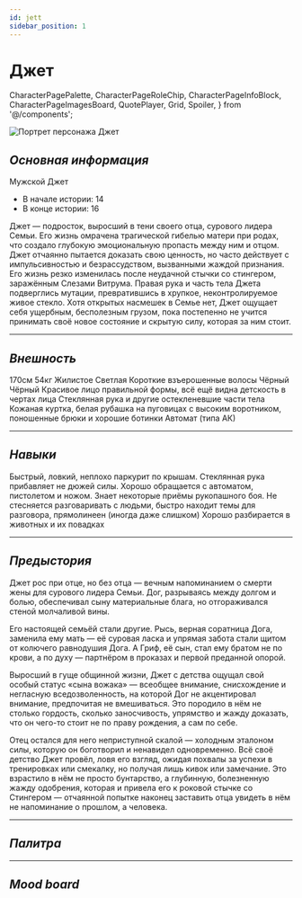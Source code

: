 ```yaml
---
id: jett
sidebar_position: 1
---
```


# Джет

  CharacterPagePalette,
  CharacterPageRoleChip,
  CharacterPageInfoBlock,
  CharacterPageImagesBoard,
  QuotePlayer,
  Grid,
  Spoiler,
} from '@/components';

<img
  src="/img/characters/jett/Jett.png"
  alt="Портрет персонажа Джет"
  className="portrait"
/>

## _Основная информация_

<CharacterPageRoleChip role="primary" />

<Grid className="mt" columns={2}>
  <div>
    <CharacterPageInfoBlock label="Пол" id="char-sex">
      Мужской
    </CharacterPageInfoBlock>
    <CharacterPageInfoBlock label="Настоящее имя" id="char-realName">
      Джет
    </CharacterPageInfoBlock>
  </div>
  <div>
    <CharacterPageInfoBlock label="Возраст" id="char-age">
      <ul>
        <li> В начале истории: 14</li>
        <li> В конце истории: 16</li>
      </ul>
    </CharacterPageInfoBlock>
  </div>
</Grid>

<CharacterPageInfoBlock label="Краткое описание" id="char-short-description">
  Джет — подросток, выросший в тени своего отца, сурового лидера Семьи. Его
  жизнь омрачена трагической гибелью матери при родах, что создало глубокую
  эмоциональную пропасть между ним и отцом. Джет отчаянно пытается доказать свою
  ценность, но часто действует с импульсивностью и безрассудством, вызванными
  жаждой признания. Его жизнь резко изменилась после неудачной стычки со
  стингером, заражённым Слезами Витрума. Правая рука и часть тела Джета
  подверглись мутации, превратившись в хрупкое, неконтролируемое живое стекло.
  Хотя открытых насмешек в Семье нет, Джет ощущает себя ущербным, бесполезным
  грузом, пока постепенно не учится принимать своё новое состояние и скрытую
  силу, которая за ним стоит.
</CharacterPageInfoBlock>

---

## _Внешность_

<Grid columns={3} mobileAdaptive>
  <CharacterPageInfoBlock label="Рост" id="char-height">
    170см
  </CharacterPageInfoBlock>
  <CharacterPageInfoBlock label="Вес" id="char-weight">
    54кг
  </CharacterPageInfoBlock>
  <CharacterPageInfoBlock label="Телосложение" id="char-body-type">
    Жилистое
  </CharacterPageInfoBlock>
  <CharacterPageInfoBlock label="Цвет кожи" id="char-body-color">
    Светлая
  </CharacterPageInfoBlock>
  <CharacterPageInfoBlock label="Причёска" id="char-hair-type">
    Короткие взъерошенные волосы
  </CharacterPageInfoBlock>
  <CharacterPageInfoBlock label="Цвет волос" id="char-hair-color">
    Чёрный
  </CharacterPageInfoBlock>
  <CharacterPageInfoBlock label="Цвет глаз" id="char-eye-color">
    Чёрный
  </CharacterPageInfoBlock>
  <CharacterPageInfoBlock label="Форма лица" id="char-face">
    Красивое лицо правильной формы, всё ещё видна детскость в чертах лица
  </CharacterPageInfoBlock>
  <CharacterPageInfoBlock label="Голос" id="char-voice">
    <QuotePlayer
      src="/audio/characters/jett/voices/sample-3s.mp3"
      quote="...а он такой — РРРААА! А я — перекатом под него! И тут же ножом! По сухожилию! Но гад оказался шустрым, едва увернулся... Схватил меня, думал — сейчас сожрёт. Как бы не так! Я автомат — и прямо в глотку! Изнутри очередь дал! Вот это была картина, Рысь — кишки, мозги, всё наружу полетело!"
    />
  </CharacterPageInfoBlock>
  <CharacterPageInfoBlock
    label="Отличительные черты внешности"
    id="char-features"
  >
    Стеклянная рука и другие остекленевшие части тела
  </CharacterPageInfoBlock>
  <CharacterPageInfoBlock label="Одежда" id="char-cloth">
    Кожаная куртка, белая рубашка на пуговицах с высоким воротником, поношенные
    брюки и хорошие ботинки
  </CharacterPageInfoBlock>
  <CharacterPageInfoBlock label="Любимое оружие" id="char-gun">
    Автомат (типа АК)
  </CharacterPageInfoBlock>
</Grid>

---

## _Навыки_

<Grid columns={3} mobileAdaptive>
  <CharacterPageInfoBlock label="Физические" id="char-fiz-stat">
    Быстрый, ловкий, неплохо паркурит по крышам. Стеклянная рука прибавляет не
    дюжей силы.
  </CharacterPageInfoBlock>
  <CharacterPageInfoBlock label="Боевые" id="char-battle-stat">
    Хорошо обращается с автоматом, пистолетом и ножом. Знает некоторые приёмы
    рукопашного боя.
  </CharacterPageInfoBlock>
  <CharacterPageInfoBlock label="Социальные" id="char-social-stat">
    Не стесняется разговаривать с людьми, быстро находит темы для разговора,
    прямолинеен (иногда даже слишком)
  </CharacterPageInfoBlock>
  <CharacterPageInfoBlock label="Дополнительно" id="char-add-stat">
    Хорошо разбирается в животных и их повадках
  </CharacterPageInfoBlock>
</Grid>

---

## _Предыстория_

Джет рос при отце, но без отца — вечным напоминанием о смерти жены для сурового лидера Семьи. Дог, разрываясь между долгом и болью, обеспечивал сыну материальные блага, но отгораживался стеной молчаливой вины.

Его настоящей семьёй стали другие. Рысь, верная соратница Дога, заменила ему мать — её суровая ласка и упрямая забота стали щитом от колючего равнодушия Дога. А Гриф, её сын, стал ему братом не по крови, а по духу — партнёром в проказах и первой преданной опорой.

Выросший в гуще общинной жизни, Джет с детства ощущал свой особый статус «сына вожака» — всеобщее внимание, снисхождение и негласную вседозволенность, на которой Дог не акцентировал внимание, предпочитая не вмешиваться. Это породило в нём не столько гордость, сколько заносчивость, упрямство и жажду доказать, что он чего-то стоит не по праву рождения, а сам по себе.

Отец остался для него неприступной скалой — холодным эталоном силы, которую он боготворил и ненавидел одновременно. Всё своё детство Джет провёл, ловя его взгляд, ожидая похвалы за успехи в тренировках или смекалку, но получая лишь кивок или замечание. Это взрастило в нём не просто бунтарство, а глубинную, болезненную жажду одобрения, которая и привела его к роковой стычке со Стингером — отчаянной попытке наконец заставить отца увидеть в нём не напоминание о прошлом, а человека.

---

## _Палитра_

<CharacterPagePalette palette={JETT_PALETTE} />

---

## _Mood board_

<CharacterPageImagesBoard images={JETT_MOOD_BOARD} />
